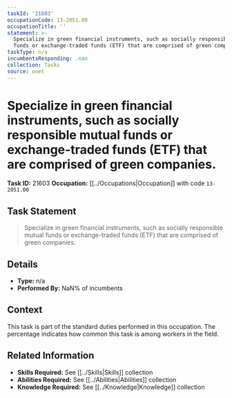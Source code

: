 ```yaml
---
taskId: '21603'
occupationCode: 13-2051.00
occupationTitle: ''
statement: >-
  Specialize in green financial instruments, such as socially responsible mutual
  funds or exchange-traded funds (ETF) that are comprised of green companies.
taskType: n/a
incumbentsResponding: .nan
collection: Tasks
source: onet
---
```

# Specialize in green financial instruments, such as socially responsible mutual funds or exchange-traded funds (ETF) that are comprised of green companies.

**Task ID:** 21603
**Occupation:** [[../Occupations|Occupation]] with code `13-2051.00`

## Task Statement

> Specialize in green financial instruments, such as socially responsible mutual funds or exchange-traded funds (ETF) that are comprised of green companies.

## Details

- **Type:** n/a
- **Performed By:** NaN% of incumbents

## Context

This task is part of the standard duties performed in this occupation. The percentage indicates how common this task is among workers in the field.

## Related Information

- **Skills Required:** See [[../Skills|Skills]] collection
- **Abilities Required:** See [[../Abilities|Abilities]] collection
- **Knowledge Required:** See [[../Knowledge|Knowledge]] collection

